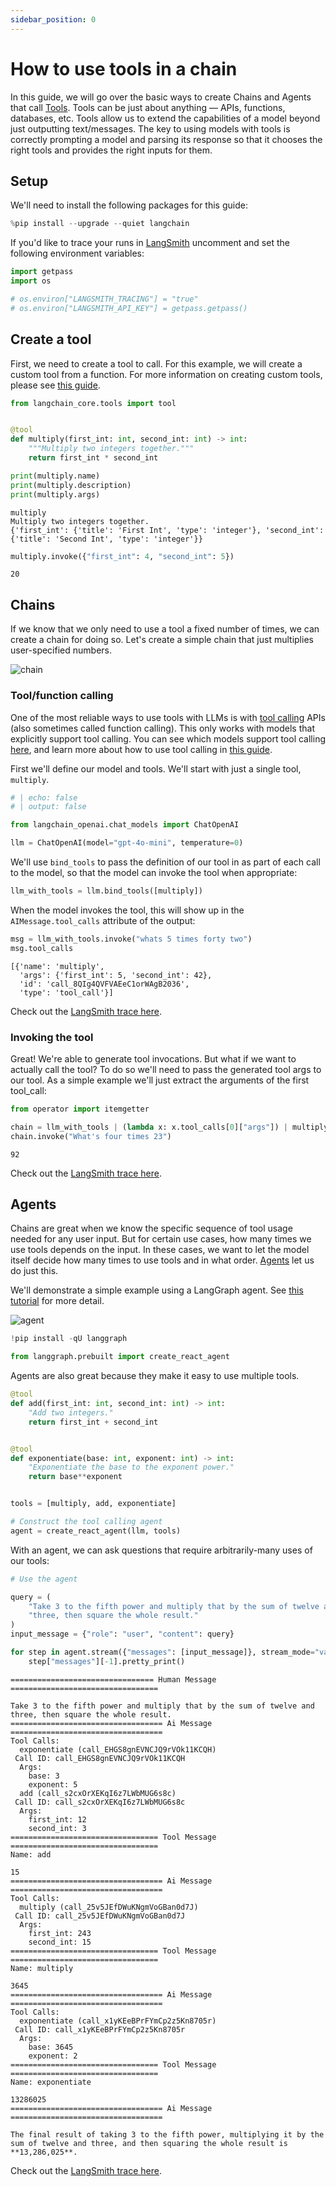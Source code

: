 ```yaml
---
sidebar_position: 0
---
```


# How to use tools in a chain

In this guide, we will go over the basic ways to create Chains and Agents that call [Tools](/oss/javascript/concepts/tools/). Tools can be just about anything — APIs, functions, databases, etc. Tools allow us to extend the capabilities of a model beyond just outputting text/messages. The key to using models with tools is correctly prompting a model and parsing its response so that it chooses the right tools and provides the right inputs for them.

## Setup

We'll need to install the following packages for this guide:


```python
%pip install --upgrade --quiet langchain
```

If you'd like to trace your runs in [LangSmith](https://docs.smith.langchain.com/) uncomment and set the following environment variables:


```python
import getpass
import os

# os.environ["LANGSMITH_TRACING"] = "true"
# os.environ["LANGSMITH_API_KEY"] = getpass.getpass()
```

## Create a tool

First, we need to create a tool to call. For this example, we will create a custom tool from a function. For more information on creating custom tools, please see [this guide](/oss/javascript/how-to/custom_tools).


```python
from langchain_core.tools import tool


@tool
def multiply(first_int: int, second_int: int) -> int:
    """Multiply two integers together."""
    return first_int * second_int
```


```python
print(multiply.name)
print(multiply.description)
print(multiply.args)
```
```output
multiply
Multiply two integers together.
{'first_int': {'title': 'First Int', 'type': 'integer'}, 'second_int': {'title': 'Second Int', 'type': 'integer'}}
```

```python
multiply.invoke({"first_int": 4, "second_int": 5})
```



```output
20
```


## Chains

If we know that we only need to use a tool a fixed number of times, we can create a chain for doing so. Let's create a simple chain that just multiplies user-specified numbers.

![chain](../../static/img/tool_chain.svg)

### Tool/function calling
One of the most reliable ways to use tools with LLMs is with [tool calling](/oss/javascript/concepts/tool_calling/) APIs (also sometimes called function calling). This only works with models that explicitly support tool calling. You can see which models support tool calling [here](/oss/javascript/integrations/chat/), and learn more about how to use tool calling in [this guide](/oss/javascript/how-to/function_calling).

First we'll define our model and tools. We'll start with just a single tool, `multiply`.

<ChatModelTabs customVarName="llm"/>



```python
# | echo: false
# | output: false

from langchain_openai.chat_models import ChatOpenAI

llm = ChatOpenAI(model="gpt-4o-mini", temperature=0)
```

We'll use `bind_tools` to pass the definition of our tool in as part of each call to the model, so that the model can invoke the tool when appropriate:


```python
llm_with_tools = llm.bind_tools([multiply])
```

When the model invokes the tool, this will show up in the `AIMessage.tool_calls` attribute of the output:


```python
msg = llm_with_tools.invoke("whats 5 times forty two")
msg.tool_calls
```



```output
[{'name': 'multiply',
  'args': {'first_int': 5, 'second_int': 42},
  'id': 'call_8QIg4QVFVAEeC1orWAgB2036',
  'type': 'tool_call'}]
```


Check out the [LangSmith trace here](https://smith.langchain.com/public/81ff0cbd-e05b-4720-bf61-2c9807edb708/r).

### Invoking the tool

Great! We're able to generate tool invocations. But what if we want to actually call the tool? To do so we'll need to pass the generated tool args to our tool. As a simple example we'll just extract the arguments of the first tool_call:


```python
from operator import itemgetter

chain = llm_with_tools | (lambda x: x.tool_calls[0]["args"]) | multiply
chain.invoke("What's four times 23")
```



```output
92
```


Check out the [LangSmith trace here](https://smith.langchain.com/public/16bbabb9-fc9b-41e5-a33d-487c42df4f85/r).

## Agents

Chains are great when we know the specific sequence of tool usage needed for any user input. But for certain use cases, how many times we use tools depends on the input. In these cases, we want to let the model itself decide how many times to use tools and in what order. [Agents](/oss/javascript/concepts/agents/) let us do just this.

We'll demonstrate a simple example using a LangGraph agent. See [this tutorial](/oss/javascript/tutorials/agents) for more detail.

![agent](../../static/img/tool_agent.svg)


```python
!pip install -qU langgraph
```


```python
from langgraph.prebuilt import create_react_agent
```

Agents are also great because they make it easy to use multiple tools.


```python
@tool
def add(first_int: int, second_int: int) -> int:
    "Add two integers."
    return first_int + second_int


@tool
def exponentiate(base: int, exponent: int) -> int:
    "Exponentiate the base to the exponent power."
    return base**exponent


tools = [multiply, add, exponentiate]
```


```python
# Construct the tool calling agent
agent = create_react_agent(llm, tools)
```

With an agent, we can ask questions that require arbitrarily-many uses of our tools:


```python
# Use the agent

query = (
    "Take 3 to the fifth power and multiply that by the sum of twelve and "
    "three, then square the whole result."
)
input_message = {"role": "user", "content": query}

for step in agent.stream({"messages": [input_message]}, stream_mode="values"):
    step["messages"][-1].pretty_print()
```
```output
================================ Human Message =================================

Take 3 to the fifth power and multiply that by the sum of twelve and three, then square the whole result.
================================== Ai Message ==================================
Tool Calls:
  exponentiate (call_EHGS8gnEVNCJQ9rVOk11KCQH)
 Call ID: call_EHGS8gnEVNCJQ9rVOk11KCQH
  Args:
    base: 3
    exponent: 5
  add (call_s2cxOrXEKqI6z7LWbMUG6s8c)
 Call ID: call_s2cxOrXEKqI6z7LWbMUG6s8c
  Args:
    first_int: 12
    second_int: 3
================================= Tool Message =================================
Name: add

15
================================== Ai Message ==================================
Tool Calls:
  multiply (call_25v5JEfDWuKNgmVoGBan0d7J)
 Call ID: call_25v5JEfDWuKNgmVoGBan0d7J
  Args:
    first_int: 243
    second_int: 15
================================= Tool Message =================================
Name: multiply

3645
================================== Ai Message ==================================
Tool Calls:
  exponentiate (call_x1yKEeBPrFYmCp2z5Kn8705r)
 Call ID: call_x1yKEeBPrFYmCp2z5Kn8705r
  Args:
    base: 3645
    exponent: 2
================================= Tool Message =================================
Name: exponentiate

13286025
================================== Ai Message ==================================

The final result of taking 3 to the fifth power, multiplying it by the sum of twelve and three, and then squaring the whole result is **13,286,025**.
```
Check out the [LangSmith trace here](https://smith.langchain.com/public/eeeb27a4-a2f8-4f06-a3af-9c983f76146c/r).
